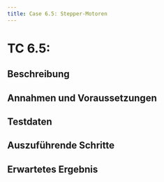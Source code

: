 ```yaml
---
title: Case 6.5: Stepper-Motoren
---
```




# TC 6.5:

## Beschreibung


## Annahmen und Voraussetzungen


## Testdaten


## Auszuführende Schritte


## Erwartetes Ergebnis